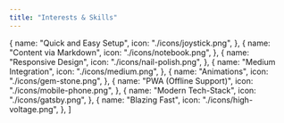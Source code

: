 ```yaml
---
title: "Interests & Skills"
---
```


  {
    name: "Quick and Easy Setup",
    icon: "./icons/joystick.png",
  },
  {
    name: "Content via Markdown",
    icon: "./icons/notebook.png",
  },
  {
    name: "Responsive Design",
    icon: "./icons/nail-polish.png",
  },
  {
    name: "Medium Integration",
    icon: "./icons/medium.png",
  },
  {
    name: "Animations",
    icon: "./icons/gem-stone.png",
  },
  {
    name: "PWA (Offline Support)",
    icon: "./icons/mobile-phone.png",
  },
  {
    name: "Modern Tech-Stack",
    icon: "./icons/gatsby.png",
  },
  {
    name: "Blazing Fast",
    icon: "./icons/high-voltage.png",
  },
]
